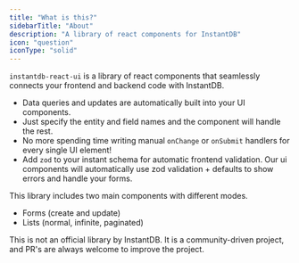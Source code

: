 ```yaml
---
title: "What is this?"
sidebarTitle: "About"
description: "A library of react components for InstantDB"
icon: "question"
iconType: "solid"
---
```


`instantdb-react-ui` is a library of react components that seamlessly connects your frontend and backend code with InstantDB. 

- Data queries and updates are automatically built into your UI components. 
- Just specify the entity and field names and the component will handle the rest.
- No more spending time writing manual `onChange` or `onSubmit` handlers for every single UI element!
- Add `zod` to your instant schema for automatic frontend validation. Our ui components will automatically use zod validation + defaults to show errors and handle your forms.

This library includes two main components with different modes.
- Forms (create and update)
- Lists (normal, infinite, paginated)

<Note>This is not an official library by InstantDB. It is a community-driven project, and PR's are always welcome to improve the project.</Note>
